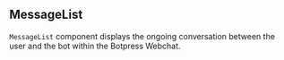 ## MessageList

`MessageList` component displays the ongoing conversation between the user and
the bot within the Botpress Webchat.
